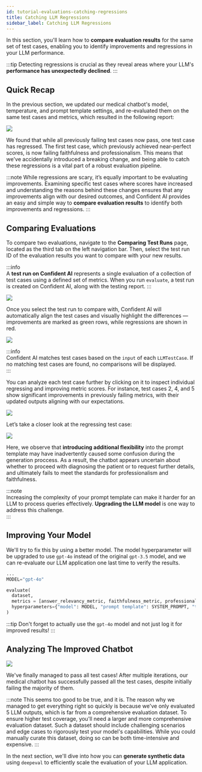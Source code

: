 ```yaml
---
id: tutorial-evaluations-catching-regressions
title: Catching LLM Regressions
sidebar_label: Catching LLM Regressions
---
```


In this section, you'll learn how to **compare evaluation results** for the same set of test cases, enabling you to identify improvements and regressions in your LLM performance.

:::tip
Detecting regressions is crucial as they reveal areas where your LLM's **performance has unexpectedly declined**.
:::

## Quick Recap

In the previous section, we updated our medical chatbot's model, temperature, and prompt template settings, and re-evaluated them on the same test cases and metrics, which resulted in the following report:

<div
  style={{
    display: "flex",
    alignItems: "center",
    justifyContent: "center",
  }}
>
  <img
    src="https://confident-bucket.s3.amazonaws.com/tutorial_evaluation_11.png"
    style={{
      marginBottom: "20px",
      height: "auto",
      maxHeight: "800px",
    }}
  />
</div>

We found that while all previously failing test cases now pass, one test case has regressed. The first test case, which previously achieved near-perfect scores, is now failing faithfulness and professionalism. This means that we've accidentally introduced a breaking change, and being able to catch these regressions is a vital part of a robust evaluation pipeline.

:::note
While regressions are scary, it’s equally important to be evaluating improvements. Examining specific test cases where scores have increased and understanding the reasons behind these changes ensures that any improvements align with our desired outcomes, and Confident AI provides an easy and simple way to **compare evaluation results** to identify both improvements and regressions.
:::

## Comparing Evaluations

To compare two evaluations, navigate to the **Comparing Test Runs** page, located as the third tab on the left navigation bar. Then, select the test run ID of the evaluation results you want to compare with your new results.

:::info  
A **test run on Confident AI** represents a single evaluation of a collection of test cases using a defined set of metrics. When you run `evaluate`, a test run is created on Confident AI, along with the testing report.
:::

<div
  style={{
    display: "flex",
    alignItems: "center",
    justifyContent: "center",
  }}
>
  <img
    src="https://confident-bucket.s3.amazonaws.com/tutorial_evaluation_15.png"
    style={{
      marginBottom: "20px",
      height: "auto",
      maxHeight: "800px",
    }}
  />
</div>

Once you select the test run to compare with, Confident AI will automatically align the test cases and visually highlight the differences — improvements are marked as green rows, while regressions are shown in red.

<div
  style={{
    display: "flex",
    alignItems: "center",
    justifyContent: "center",
  }}
>
  <img
    src="https://confident-bucket.s3.amazonaws.com/tutorial_evaluation_16.png"
    style={{
      marginBottom: "20px",
      height: "auto",
      maxHeight: "800px",
    }}
  />
</div>

:::info  
Confident AI matches test cases based on the `input` of each `LLMTestCase`. If no matching test cases are found, no comparisons will be displayed.  
:::

You can analyze each test case further by clicking on it to inspect individual regressing and improving metric scores. For instance, test cases 2, 4, and 5 show significant improvements in previously failing metrics, with their updated outputs aligning with our expectations.

<div
  style={{
    display: "flex",
    alignItems: "center",
    justifyContent: "center",
  }}
>
  <img
    src="https://confident-bucket.s3.amazonaws.com/tutorial_evaluation_13.png"
    style={{
      marginBottom: "20px",
      height: "auto",
      maxHeight: "800px",
    }}
  />
</div>

Let’s take a closer look at the regressing test case:

<div
  style={{
    display: "flex",
    alignItems: "center",
    justifyContent: "center",
  }}
>
  <img
    src="https://confident-bucket.s3.amazonaws.com/tutorial_evaluation_14.png"
    style={{
      marginBottom: "20px",
      height: "auto",
      maxHeight: "800px",
    }}
  />
</div>

Here, we observe that **introducing additional flexibility** into the prompt template may have inadvertently caused some confusion during the generation proccess. As a result, the chatbot appears uncertain about whether to proceed with diagnosing the patient or to request further details, and ultimately fails to meet the standards for professionalism and faithfulness.

:::note  
Increasing the complexity of your prompt template can make it harder for an LLM to process queries effectively. **Upgrading the LLM model** is one way to address this challenge.  
:::

## Improving Your Model

We'll try to fix this by using a better model. The model hyperparameter will be upgraded to use `gpt-4o` instead of the original `gpt-3.5` model, and we can re-evaluate our LLM application one last time to verify the results.

```python
...
MODEL="gpt-4o"

evaluate(
  dataset,
  metrics = [answer_relevancy_metric, faithfulness_metric, professionalism_metric],
  hyperparameters={"model": MODEL, "prompt template": SYSTEM_PROMPT, "temperature": TEMPERATURE}
)
```

:::tip
Don't forget to actually use the `gpt-4o` model and not just log it for improved results!
:::

## Analyzing The Improved Chatbot

<div
  style={{
    display: "flex",
    alignItems: "center",
    justifyContent: "center",
  }}
>
  <img
    src="https://confident-bucket.s3.amazonaws.com/tutorial_evaluation_17.png"
    style={{
      marginBottom: "20px",
      height: "auto",
      maxHeight: "800px",
    }}
  />
</div>

We've finally managed to pass all test cases! After multiple iterations, our medical chatbot has successfully passed all the test cases, despite initially failing the majority of them.

:::note
This seems too good to be true, and it is. The reason why we managed to get everything right so quickly is because we've only evaluated 5 LLM outputs, which is far from a comprehensive evaluation dataset.
To ensure higher test coverage, you'll need a larger and more comprehensive evaluation dataset. Such a dataset should include challenging scenarios and edge cases to rigorously test your model's capabilities. While you could manually curate this dataset, doing so can be both time-intensive and expensive.
:::

In the next section, we'll dive into how you can **generate synthetic data** using `deepeval` to efficiently scale the evaluation of your LLM application.
